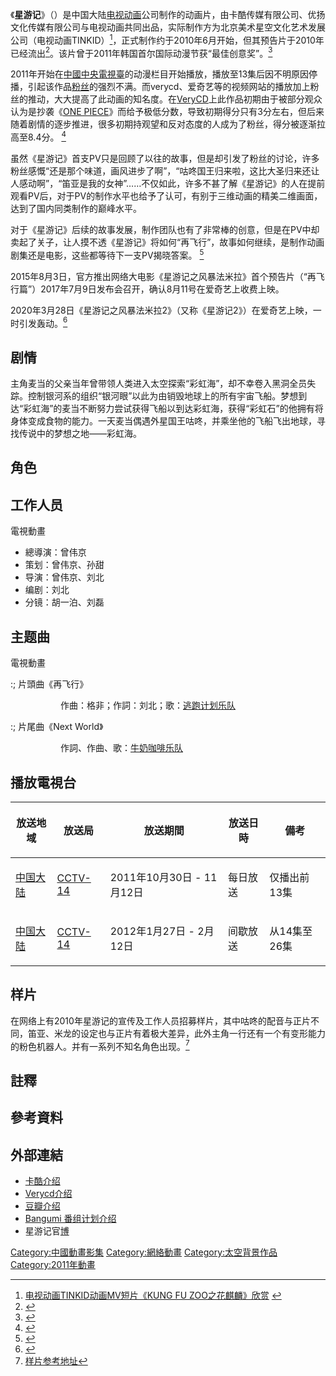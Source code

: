 {{Update|time=2020-10-11T14:42:38+00:00}}
{{Infobox animanga/Headerofja
|title= 星游记
|english=Rainbow Sea
|圖像=
|尺寸= 276px
|說明= 封面
}}
{{Infobox animanga/TVAnime
|原作=
|其他電視台= 卡酷卫视
|總導演=曾伟京
|導演=劉北、孫甜
|系列構成=孫甜
|腳本=刘北
|人物原案=
|人物設定= 
|機械設定=
|音樂=
|動畫製作=北京美術星空文化藝術發展公司
|製作=康小琳、葉子源、李媛、王萍、楊釗
|播放電視台= [[中央电视台少儿频道|CCTV-14]]
|預定播放 = 
|播放開始=2011年10月30日
|播放結束=2012年2月12日{{notetag|中途一度中断。}}
|話數= 26集
|其他=
|Copyright=2011 北京卡酷传媒有限公司 北京优扬文化传媒有限公司 北京美术星空文化艺术发展公司
|企畫=
|分鏡=
|演出=
|作畫監督=
|美術監督=
|色彩設計=
|撮影監督=
|美術設計=
|音響監督=
}}
{{Infobox animanga/Movie
|標題=星遊記之風暴法米拉
|導演=胡一泊
|腳本=刘磊
|動畫製作=北京全擎娛樂文化傳媒有限公司
|影片發行=光線傳媒
|片長=
|上映日=2017年8月11日
|Copyright=
}}
{{Infobox animanga/Movie
|標題=星遊記之風暴法米拉2
|導演=胡一泊
|腳本=
|動畫製作=
|影片發行=
|片長=
|上映日=2020年3月28日
|Copyright=
}}

{{Infobox animanga/Footerofja}}

《'''星游记'''》（{{lang-en|''Rainbow Sea''}}）是中国大陆[[电视动画|电视动画]]公司制作的动画片，由卡酷传媒有限公司、优扬文化传媒有限公司与电视动画共同出品，实际制作方为北京美术星空文化艺术发展公司（电视动画TINKID）<ref>[http://www.roplo.com/Media/KUNG-FU-ZOO-Made-By-Tinkid.asp 电视动画TINKID动画MV短片《KUNG FU ZOO之花麒麟》欣赏] {{Wayback|url=http://www.roplo.com/Media/KUNG-FU-ZOO-Made-By-Tinkid.asp |date=20120513020204 }}</ref>，正式制作约于2010年6月开始，但其预告片于2010年已经流出<ref>{{Cite web |url=http://edu.huoshen.com/node/381 |title=全世界向上看,<星游记>热血升空！ 电视动画TINKID《星游记》剧组全面招募！！ |access-date=2011-11-14 |archive-date=2016-03-04 |archive-url=https://web.archive.org/web/20160304212408/http://edu.huoshen.com/node/381 |dead-url=no }}</ref>。该片曾于2011年韩国首尔国际动漫节获“最佳创意奖”。<ref>{{Cite web |url=http://ent.sina.com.cn/v/m/2011-08-06/17043379325.shtml |title=卡酷《星游记》摘创意大奖 扬威首尔国际动漫节 |access-date=2011-11-14 |archive-date=2011-09-20 |archive-url=https://web.archive.org/web/20110920212412/http://ent.sina.com.cn/v/m/2011-08-06/17043379325.shtml |dead-url=no }}</ref>

2011年开始在[[中國中央電視臺|中國中央電視臺]]的动漫栏目开始播放，播放至13集后因不明原因停播，引起该作品[[粉丝|粉丝]]的强烈不满。而verycd、爱奇艺等的视频网站的播放加上粉丝的推动，大大提高了此动画的知名度。在[[VeryCD|VeryCD]]上此作品初期由于被部分观众认为是抄袭《[[ONE_PIECE|ONE PIECE]]》而给予极低分数，导致初期得分只有3分左右，但后来随着剧情的逐步推进，很多初期持观望和反对态度的人成为了粉丝，得分被逐渐拉高至8.4分。
<ref>{{Cite web |url=http://news.cntv.cn/20110820/101025.shtml |title=《星游记》导演：谁说中国动漫没有好原创？ |access-date=2011-11-14 |archive-date=2016-03-04 |archive-url=https://web.archive.org/web/20160304093135/http://news.cntv.cn/20110820/101025.shtml |dead-url=no }}</ref>

虽然《星游记》首支PV只是回顾了以往的故事，但是却引发了粉丝的讨论，许多粉丝感慨“还是那个味道，画风进步了啊”，“咕咚国王归来啦，这比大圣归来还让人感动啊”，“笛亚是我的女神”……不仅如此，许多不甚了解《星游记》的人在提前观看PV后，对于PV的制作水平也给予了认可，有别于三维动画的精美二维画面，达到了国内同类制作的巅峰水平。

对于《星游记》后续的故事发展，制作团队也有了非常棒的创意，但是在PV中却卖起了关子，让人摸不透《星游记》将如何“再飞行”，故事如何继续，是制作动画剧集还是电影，这些都等待下一支PV揭晓答案。
<ref>{{Cite web |url=http://fun.youth.cn/2015/0803/1609739.shtml |title=《星游记》发全新预告片 中国版海贼王全新回归动漫网络院线 |access-date=2016-01-18 |archive-date=2018-06-04 |archive-url=https://web.archive.org/web/20180604211210/http://fun.youth.cn/2015/0803/1609739.shtml |dead-url=yes }}</ref>

2015年8月3日，官方推出网络大电影《星游记之风暴法米拉》首个预告片（“再飞行篇”）2017年7月9日发布会召开，确认8月11号在爱奇艺上收费上映。

2020年3月28日《星游记之风暴法米拉2》（又称《星游记2》）在爱奇艺上映，一时引发轰动。<ref>{{cite web |author1=未知 |title=《星游记2》首日票房口碑双冠 |url=https://www.1905.com/news/20200330/1447532.shtml |website=1905电影网 |publisher=凤凰网娱乐 |accessdate=2020-03-30}}</ref>

== 剧情 ==
主角麦当的父亲当年曾带领人类进入太空探索“彩虹海”，却不幸卷入黑洞全员失踪。控制银河系的组织“银河眼”以此为由销毁地球上的所有宇宙飞船。梦想到达“彩虹海”的麦当不断努力尝试获得飞船以到达彩虹海，获得“彩虹石”的他拥有将身体变成食物的能力。一天麦当偶遇外星国王咕咚，并乘坐他的飞船飞出地球，寻找传说中的梦想之地——彩虹海。

== 角色 ==
{{see|星游记角色列表}}

== 工作人员 ==
;電視動畫
*總導演：曾伟京
*策划：曾伟京、孙甜
*导演：曾伟京、刘北
*编剧：刘北
*分镜：胡一泊、刘磊

== 主题曲 ==
;電視動畫
:; 片頭曲《再飞行》
:: 作曲：格非；作詞：刘北；歌：[[逃跑计划乐队|逃跑计划乐队]]

:; 片尾曲《Next World》
:: 作詞、作曲、歌：[[牛奶咖啡_(樂隊)|牛奶咖啡乐队]]

== 播放電視台 ==

{| class="wikitable" style="font-size:small;"
|-
!放送地域!!放送局!!放送期間!!放送日時!!備考
|-
|[[中国大陆|中国大陆]]||[[中央电视台少儿频道|CCTV-14]]||2011年10月30日 - 11月12日||每日放送||仅播出前13集
|-
|[[中国大陆|中国大陆]]||[[中央电视台少儿频道|CCTV-14]]||2012年1月27日 - 2月12日||间歇放送||从14集至26集
|}

==样片==
在网络上有2010年星游记的宣传及工作人员招募样片，其中咕咚的配音与正片不同，笛亚、米龙的设定也与正片有着极大差异，此外主角一行还有一个有变形能力的粉色机器人。并有一系列不知名角色出现。<ref>[http://v.ku6.com/show/Blr1PEv-XZdeLAil.html 样片参考地址]{{dead link|date=2018年3月 |bot=InternetArchiveBot |fix-attempted=yes }}</ref>

==註釋==
{{NoteFoot}}

==參考資料==
{{Reflist|2}}

==外部連結==
*[https://web.archive.org/web/20120627033135/http://www.kaku.tv/portal.php?mod=list&catid=20 卡酷介绍]
*[http://www.verycd.com/entries/532023/ Verycd介绍] {{Wayback|url=http://www.verycd.com/entries/532023/ |date=20171030014507 }}
*[http://movie.douban.com/subject/6952623/ 豆瓣介绍] {{Wayback|url=http://movie.douban.com/subject/6952623/ |date=20190526052427 }}
*[http://bangumi.tv/subject/4884 Bangumi 番组计划介绍] {{Wayback|url=http://bangumi.tv/subject/4884 |date=20200224063635 }}
*星游记官[https://m.weibo.cn/u/2234747115?uid=2234747115&luicode=10000012&lfid=1005055353013002_-_FOLLOWERS 博] {{Wayback|url=https://m.weibo.cn/u/2234747115?uid=2234747115&luicode=10000012&lfid=1005055353013002_-_FOLLOWERS |date=20170922002455 }}

[[Category:中國動畫影集|Category:中國動畫影集]]
[[Category:網絡動畫|Category:網絡動畫]]
[[Category:太空背景作品|Category:太空背景作品]]
[[Category:2011年動畫|Category:2011年動畫]]